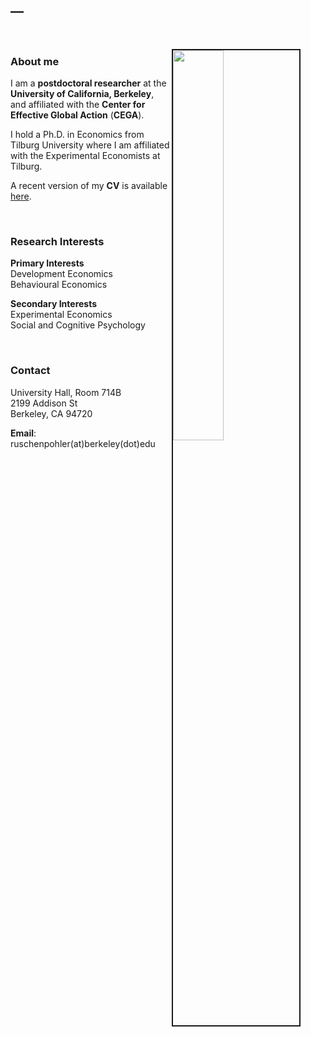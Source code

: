 ---
---

<link rel="stylesheet" href="styles.css" type="text/css">

<img src="pics/JRUE_portrait.JPG" style="width:40%; border:2.5px solid; margin-right: 40px; margin-top: 30px; " align="right">

<br>

### About me

I am a **postdoctoral researcher** at the **University of California, Berkeley**, and affiliated with the **Center for Effective Global Action** (**CEGA**).

I hold a Ph.D. in Economics from Tilburg University where I am affiliated with the Experimental Economists at Tilburg. 

A recent version of my **CV** is available [here]("files/JRUE_CV_August19.pdf").

<br>

### Research Interests                     

**Primary Interests**  
Development Economics  
Behavioural Economics

**Secondary Interests**  
Experimental Economics  
Social and Cognitive Psychology

<br>

### Contact

University Hall, Room 714B  
2199 Addison St  
Berkeley, CA 94720

**Email**: ruschenpohler(at)berkeley(dot)edu
